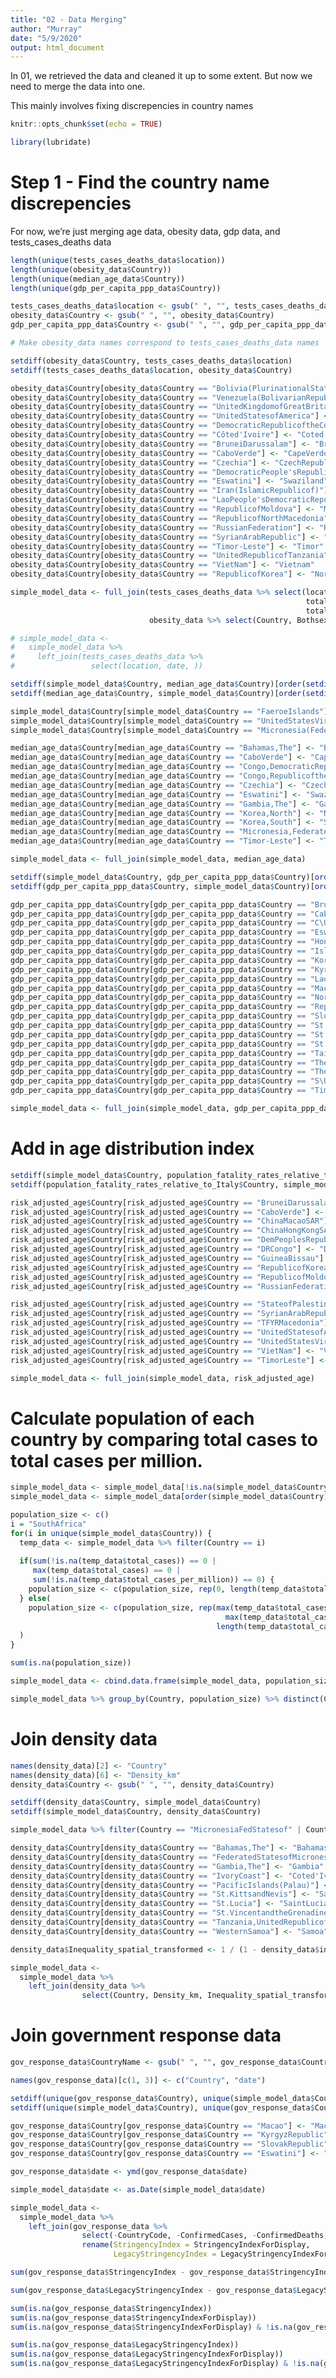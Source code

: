 ```yaml
---
title: "02 - Data Merging"
author: "Murray"
date: "5/9/2020"
output: html_document
---
```


In 01, we retrieved the data and cleaned it up to some extent. But now we need to merge the data into one. 

This mainly involves fixing discrepencies in country names

```r
knitr::opts_chunk$set(echo = TRUE)

library(lubridate)
```

# Step 1 - Find the country name discrepencies

For now, we're just merging age data, obesity data, gdp data, and tests_cases_deaths data

```r
length(unique(tests_cases_deaths_data$location))
length(unique(obesity_data$Country))
length(unique(median_age_data$Country))
length(unique(gdp_per_capita_ppp_data$Country))

tests_cases_deaths_data$location <- gsub(" ", "", tests_cases_deaths_data$location)
obesity_data$Country <- gsub(" ", "", obesity_data$Country)
gdp_per_capita_ppp_data$Country <- gsub(" ", "", gdp_per_capita_ppp_data$Country)

# Make obesity_data names correspond to tests_cases_deaths_data names

setdiff(obesity_data$Country, tests_cases_deaths_data$location)
setdiff(tests_cases_deaths_data$location, obesity_data$Country)

obesity_data$Country[obesity_data$Country == "Bolivia(PlurinationalStateof)"] <- "Bolivia"
obesity_data$Country[obesity_data$Country == "Venezuela(BolivarianRepublicof)"] <- "Venezuela"
obesity_data$Country[obesity_data$Country == "UnitedKingdomofGreatBritainandNorthernIreland"] <- "UnitedKingdom"
obesity_data$Country[obesity_data$Country == "UnitedStatesofAmerica"] <- "UnitedStates"
obesity_data$Country[obesity_data$Country == "DemocraticRepublicoftheCongo"] <- "DemocraticRepublicofCongo"
obesity_data$Country[obesity_data$Country == "Côted'Ivoire"] <- "Coted'Ivoire"
obesity_data$Country[obesity_data$Country == "BruneiDarussalam"] <- "Brunei"
obesity_data$Country[obesity_data$Country == "CaboVerde"] <- "CapeVerde"
obesity_data$Country[obesity_data$Country == "Czechia"] <- "CzechRepublic"
obesity_data$Country[obesity_data$Country == "DemocraticPeople'sRepublicofKorea"] <- "SouthKorea"
obesity_data$Country[obesity_data$Country == "Eswatini"] <- "Swaziland"
obesity_data$Country[obesity_data$Country == "Iran(IslamicRepublicof)"] <- "Iran"
obesity_data$Country[obesity_data$Country == "LaoPeople'sDemocraticRepublic"] <- "Laos"
obesity_data$Country[obesity_data$Country == "RepublicofMoldova"] <- "Moldova"
obesity_data$Country[obesity_data$Country == "RepublicofNorthMacedonia"] <- "Macedonia"
obesity_data$Country[obesity_data$Country == "RussianFederation"] <- "Russia"
obesity_data$Country[obesity_data$Country == "SyrianArabRepublic"] <- "Syria"
obesity_data$Country[obesity_data$Country == "Timor-Leste"] <- "Timor"
obesity_data$Country[obesity_data$Country == "UnitedRepublicofTanzania"] <- "Tanzania"
obesity_data$Country[obesity_data$Country == "VietNam"] <- "Vietnam"
obesity_data$Country[obesity_data$Country == "RepublicofKorea"] <- "NorthKorea"

simple_model_data <- full_join(tests_cases_deaths_data %>% select(location, date,
                                                                  total_cases, total_cases_per_million,
                                                                  total_deaths, total_deaths_per_million) %>% rename(Country = location),
                               obesity_data %>% select(Country, Bothsexes) %>% rename(Obesity_rate = Bothsexes))

# simple_model_data <-
#   simple_model_data %>%
#     left_join(tests_cases_deaths_data %>%
#                 select(location, date, ))
```

```r
setdiff(simple_model_data$Country, median_age_data$Country)[order(setdiff(simple_model_data$Country, median_age_data$Country))]
setdiff(median_age_data$Country, simple_model_data$Country)[order(setdiff(median_age_data$Country, simple_model_data$Country))]

simple_model_data$Country[simple_model_data$Country == "FaeroeIslands"] <- "FaroeIslands"
simple_model_data$Country[simple_model_data$Country == "UnitedStatesVirginIslands"] <- "VirginIslands"
simple_model_data$Country[simple_model_data$Country == "Micronesia(FederatedStatesof)"] <- "Micronesia"

median_age_data$Country[median_age_data$Country == "Bahamas,The"] <- "Bahamas"
median_age_data$Country[median_age_data$Country == "CaboVerde"] <- "CapeVerde"
median_age_data$Country[median_age_data$Country == "Congo,DemocraticRepublicofthe"] <- "DemocraticRepublicofCongo"
median_age_data$Country[median_age_data$Country == "Congo,Republicofthe"] <- "Congo"
median_age_data$Country[median_age_data$Country == "Czechia"] <- "CzechRepublic"
median_age_data$Country[median_age_data$Country == "Eswatini"] <- "Swaziland"
median_age_data$Country[median_age_data$Country == "Gambia,The"] <- "Gambia"
median_age_data$Country[median_age_data$Country == "Korea,North"] <- "NorthKorea"
median_age_data$Country[median_age_data$Country == "Korea,South"] <- "SouthKorea"
median_age_data$Country[median_age_data$Country == "Micronesia,FederatedStatesof"] <- "Micronesia"
median_age_data$Country[median_age_data$Country == "Timor-Leste"] <- "Timor"

simple_model_data <- full_join(simple_model_data, median_age_data)
```

```r
setdiff(simple_model_data$Country, gdp_per_capita_ppp_data$Country)[order(setdiff(simple_model_data$Country, gdp_per_capita_ppp_data$Country))]
setdiff(gdp_per_capita_ppp_data$Country, simple_model_data$Country)[order(setdiff(gdp_per_capita_ppp_data$Country, simple_model_data$Country))]

gdp_per_capita_ppp_data$Country[gdp_per_capita_ppp_data$Country == "BruneiDarussalam"] <- "Brunei"
gdp_per_capita_ppp_data$Country[gdp_per_capita_ppp_data$Country == "CaboVerde"] <- "CapeVerde"
gdp_per_capita_ppp_data$Country[gdp_per_capita_ppp_data$Country == "C\U3e34663cted'Ivoire"] <- "Coted'Ivoire"
gdp_per_capita_ppp_data$Country[gdp_per_capita_ppp_data$Country == "Eswatini"] <- "Swaziland"
gdp_per_capita_ppp_data$Country[gdp_per_capita_ppp_data$Country == "HongKongSAR"] <- "HongKong"
gdp_per_capita_ppp_data$Country[gdp_per_capita_ppp_data$Country == "IslamicRepublicofIran"] <- "Iran"
gdp_per_capita_ppp_data$Country[gdp_per_capita_ppp_data$Country == "Korea"] <- "SouthKorea"
gdp_per_capita_ppp_data$Country[gdp_per_capita_ppp_data$Country == "KyrgyzRepublic"] <- "Kyrgyzstan"
gdp_per_capita_ppp_data$Country[gdp_per_capita_ppp_data$Country == "LaoP.D.R."] <- "Laos"
gdp_per_capita_ppp_data$Country[gdp_per_capita_ppp_data$Country == "MacaoSAR"] <- "Macau"
gdp_per_capita_ppp_data$Country[gdp_per_capita_ppp_data$Country == "NorthMacedonia"] <- "Macedonia"
gdp_per_capita_ppp_data$Country[gdp_per_capita_ppp_data$Country == "RepublicofCongo"] <- "Congo"
gdp_per_capita_ppp_data$Country[gdp_per_capita_ppp_data$Country == "SlovakRepublic"] <- "Slovakia"
gdp_per_capita_ppp_data$Country[gdp_per_capita_ppp_data$Country == "St.KittsandNevis"] <- "SaintKittsandNevis"
gdp_per_capita_ppp_data$Country[gdp_per_capita_ppp_data$Country == "St.Lucia"] <- "SaintLucia"
gdp_per_capita_ppp_data$Country[gdp_per_capita_ppp_data$Country == "St.VincentandtheGrenadines"] <- "SaintVincentandtheGrenadines"
gdp_per_capita_ppp_data$Country[gdp_per_capita_ppp_data$Country == "TaiwanProvinceofChina"] <- "Taiwan"
gdp_per_capita_ppp_data$Country[gdp_per_capita_ppp_data$Country == "TheBahamas"] <- "Bahamas"
gdp_per_capita_ppp_data$Country[gdp_per_capita_ppp_data$Country == "TheGambia"] <- "Gambia"
gdp_per_capita_ppp_data$Country[gdp_per_capita_ppp_data$Country == "S\U3e33653coTom\U3e39653candPr\U3e64653cncipe"] <- "SaoTomeAndPrincipe"
gdp_per_capita_ppp_data$Country[gdp_per_capita_ppp_data$Country == "Timor-Leste"] <- "Timor"

simple_model_data <- full_join(simple_model_data, gdp_per_capita_ppp_data)
```

# Add in age distribution index

```r
setdiff(simple_model_data$Country, population_fatality_rates_relative_to_Italy$Country)[order(setdiff(simple_model_data$Country, population_fatality_rates_relative_to_Italy$Country))]
setdiff(population_fatality_rates_relative_to_Italy$Country, simple_model_data$Country)[order(setdiff(population_fatality_rates_relative_to_Italy$Country, simple_model_data$Country))]

risk_adjusted_age$Country[risk_adjusted_age$Country == "BruneiDarussalam"] <- "Brunei"
risk_adjusted_age$Country[risk_adjusted_age$Country == "CaboVerde"] <- "CapeVerde"
risk_adjusted_age$Country[risk_adjusted_age$Country == "ChinaMacaoSAR"] <- "Macau"
risk_adjusted_age$Country[risk_adjusted_age$Country == "ChinaHongKongSAR"] <- "HongKong"
risk_adjusted_age$Country[risk_adjusted_age$Country == "DemPeoplesRepublicofKorea"] <- "NorthKorea"
risk_adjusted_age$Country[risk_adjusted_age$Country == "DRCongo"] <- "DemocraticRepublicofCongo"
risk_adjusted_age$Country[risk_adjusted_age$Country == "GuineaBissau"] <- "Guinea-Bissau"
risk_adjusted_age$Country[risk_adjusted_age$Country == "RepublicofKorea"] <- "SouthKorea"
risk_adjusted_age$Country[risk_adjusted_age$Country == "RepublicofMoldova"] <- "Moldova"
risk_adjusted_age$Country[risk_adjusted_age$Country == "RussianFederation"] <- "Russia"

risk_adjusted_age$Country[risk_adjusted_age$Country == "StateofPalestine"] <- "Palestine"
risk_adjusted_age$Country[risk_adjusted_age$Country == "SyrianArabRepublic"] <- "Syria"
risk_adjusted_age$Country[risk_adjusted_age$Country == "TFYRMacedonia"] <- "Macedonia"
risk_adjusted_age$Country[risk_adjusted_age$Country == "UnitedStatesofAmerica"] <- "UnitedStates"
risk_adjusted_age$Country[risk_adjusted_age$Country == "UnitedStatesVirginIslands"] <- "VirginIslands"
risk_adjusted_age$Country[risk_adjusted_age$Country == "VietNam"] <- "Vietnam"
risk_adjusted_age$Country[risk_adjusted_age$Country == "TimorLeste"] <- "Timor"

simple_model_data <- full_join(simple_model_data, risk_adjusted_age)
```

# Calculate population of each country by comparing total cases to total cases per million.

```r

simple_model_data <- simple_model_data[!is.na(simple_model_data$Country),]
simple_model_data <- simple_model_data[order(simple_model_data$Country),]

population_size <- c()
i = "SouthAfrica"
for(i in unique(simple_model_data$Country)) {
  temp_data <- simple_model_data %>% filter(Country == i)
  
  if(sum(!is.na(temp_data$total_cases)) == 0 |
     max(temp_data$total_cases) == 0 |
     sum(!is.na(temp_data$total_cases_per_million)) == 0) {
    population_size <- c(population_size, rep(0, length(temp_data$total_cases)))
  } else(
    population_size <- c(population_size, rep(max(temp_data$total_cases, na.rm = T) /
                                                max(temp_data$total_cases_per_million, na.rm = T),
                                              length(temp_data$total_cases)))
  )
}

sum(is.na(population_size))

simple_model_data <- cbind.data.frame(simple_model_data, population_size)

simple_model_data %>% group_by(Country, population_size) %>% distinct(Country, population_size)
```

# Join density data

```r
names(density_data)[2] <- "Country"
names(density_data)[6] <- "Density_km"
density_data$Country <- gsub(" ", "", density_data$Country)

setdiff(density_data$Country, simple_model_data$Country)
setdiff(simple_model_data$Country, density_data$Country)

simple_model_data %>% filter(Country == "MicronesiaFedStatesof" | Country == "Micronesia")

density_data$Country[density_data$Country == "Bahamas,The"] <- "Bahamas"
density_data$Country[density_data$Country == "FederatedStatesofMicronesia"] <- "Micronesia"
density_data$Country[density_data$Country == "Gambia,The"] <- "Gambia"
density_data$Country[density_data$Country == "IvoryCoast"] <- "Coted'Ivoire"
density_data$Country[density_data$Country == "PacificIslands(Palau)"] <- "Palau"
density_data$Country[density_data$Country == "St.KittsandNevis"] <- "SaintKittsandNevis"
density_data$Country[density_data$Country == "St.Lucia"] <- "SaintLucia"
density_data$Country[density_data$Country == "St.VincentandtheGrenadines"] <- "SaintVincentandtheGrenadines"
density_data$Country[density_data$Country == "Tanzania,UnitedRepublicof"] <- "Tanzania"
density_data$Country[density_data$Country == "WesternSamoa"] <- "Samoa"

density_data$Inequality_spatial_transformed <- 1 / (1 - density_data$inequality)

simple_model_data <-
  simple_model_data %>%
    left_join(density_data %>%
                select(Country, Density_km, Inequality_spatial_transformed))

```

# Join government response data

```r
gov_response_data$CountryName <- gsub(" ", "", gov_response_data$CountryName)

names(gov_response_data)[c(1, 3)] <- c("Country", "date")

setdiff(unique(gov_response_data$Country), unique(simple_model_data$Country))
setdiff(unique(simple_model_data$Country), unique(gov_response_data$Country))

gov_response_data$Country[gov_response_data$Country == "Macao"] <- "Macau"
gov_response_data$Country[gov_response_data$Country == "KyrgyzRepublic"] <- "Kyrgyzstan"
gov_response_data$Country[gov_response_data$Country == "SlovakRepublic"] <- "Slovakia"
gov_response_data$Country[gov_response_data$Country == "Eswatini"] <- "Swaziland"

gov_response_data$date <- ymd(gov_response_data$date)

simple_model_data$date <- as.Date(simple_model_data$date)

simple_model_data <- 
  simple_model_data %>%
    left_join(gov_response_data %>%
                select(-CountryCode, -ConfirmedCases, -ConfirmedDeaths, -StringencyIndex, -LegacyStringencyIndex) %>%
                rename(StringencyIndex = StringencyIndexForDisplay,
                       LegacyStringencyIndex = LegacyStringencyIndexForDisplay))

```

```r
sum(gov_response_data$StringencyIndex - gov_response_data$StringencyIndexForDisplay > 0, na.rm = T)

sum(gov_response_data$LegacyStringencyIndex - gov_response_data$LegacyStringencyIndexForDisplay > 0, na.rm = T)

sum(is.na(gov_response_data$StringencyIndex))
sum(is.na(gov_response_data$StringencyIndexForDisplay))
sum(is.na(gov_response_data$StringencyIndexForDisplay) & !is.na(gov_response_data$StringencyIndex))

sum(is.na(gov_response_data$LegacyStringencyIndex))
sum(is.na(gov_response_data$LegacyStringencyIndexForDisplay))
sum(is.na(gov_response_data$LegacyStringencyIndexForDisplay) & !is.na(gov_response_data$LegacyStringencyIndex))
```

